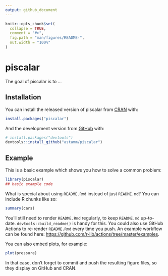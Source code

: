 ```yaml
---
output: github_document
---
```


<!-- README.md is generated from README.Rmd. Please edit that file -->

```r
knitr::opts_chunk$set(
  collapse = TRUE,
  comment = "#>",
  fig.path = "man/figures/README-",
  out.width = "100%"
)
```

# piscalar

<!-- badges: start -->
<!-- badges: end -->

The goal of piscalar is to ...

## Installation

You can install the released version of piscalar from [CRAN](https://CRAN.R-project.org) with:

``` r
install.packages("piscalar")
```

And the development version from [GitHub](https://github.com/) with:

``` r
# install.packages("devtools")
devtools::install_github("astamm/piscalar")
```
## Example

This is a basic example which shows you how to solve a common problem:

```r
library(piscalar)
## basic example code
```

What is special about using `README.Rmd` instead of just `README.md`? You can include R chunks like so:

```r
summary(cars)
```

You'll still need to render `README.Rmd` regularly, to keep `README.md` up-to-date. `devtools::build_readme()` is handy for this. You could also use GitHub Actions to re-render `README.Rmd` every time you push. An example workflow can be found here: <https://github.com/r-lib/actions/tree/master/examples>.

You can also embed plots, for example:

```r
plot(pressure)
```

In that case, don't forget to commit and push the resulting figure files, so they display on GitHub and CRAN.

